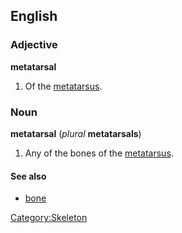 {{wikipedia}}
==English==
===Adjective===
'''metatarsal'''
# Of the [[metatarsus]].

===Noun===
'''metatarsal''' (''plural'' '''metatarsals''')

# Any of the bones of the [[metatarsus]].

====See also====
*[[bone]]

[[Category:Skeleton]]